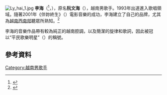 {{dablink|關於越南持不同政见者，見[[阮文海_(持不同政见者)|阮文海 (持不同政见者)]]。}}
{{Otheruses|李海}}
[[Image:Ly_hai_1.jpg|thumb]]
'''李海'''（{{vie|v=Lý Hải}}<ref>{{Cite web |url=http://tv.zing.vn/a/ly-hai/tieu-su |title=李海小史 |access-date=2014-01-09 |archive-date=2017-10-20 |archive-url=https://web.archive.org/web/20171020032653/https://tv.zing.vn/a/ly-hai/tieu-su |dead-url=no }}</ref>，{{bd|1969年|9月28日|||catIdx=L}}），原名'''阮文海'''（{{vie|v=Nguyễn Văn Hải}}），越南男歌手。1993年出道進入歌唱領域。隨著2001年《伴妳終生》（{{vie|v=Trọn đời bên em}}）電影音樂的成功，李海建立了自己的品牌，尤其為[[湄公河三角洲|越南西南部]]聽眾所熟知。<ref>{{Cite web |url=http://xzone.vn/Showbiz/77/160/21518/Bau-Teen-vong-co-vach-toi-ga.html |title=Bầu 'Teen vọng cổ' vạch tội 'gà' |access-date=2014-01-09 |archive-url=https://web.archive.org/web/20131203014855/http://xzone.vn/Showbiz/77/160/21518/Bau-Teen-vong-co-vach-toi-ga.html |archive-date=2013-12-03 |dead-url=yes }}</ref>

李海的音樂作品帶有較為純正的越南腔調，以及簡潔的旋律和歌詞，因此被冠以“平民歌樂明星”（{{vie|v=Ngôi sao ca nhạc bình dân}}）的稱號。

== 參考資料 ==
{{reflist}}

{{Authority control}}
{{DEFAULTSORT:Lý Hải}}
[[Category:越南男歌手|Category:越南男歌手]]